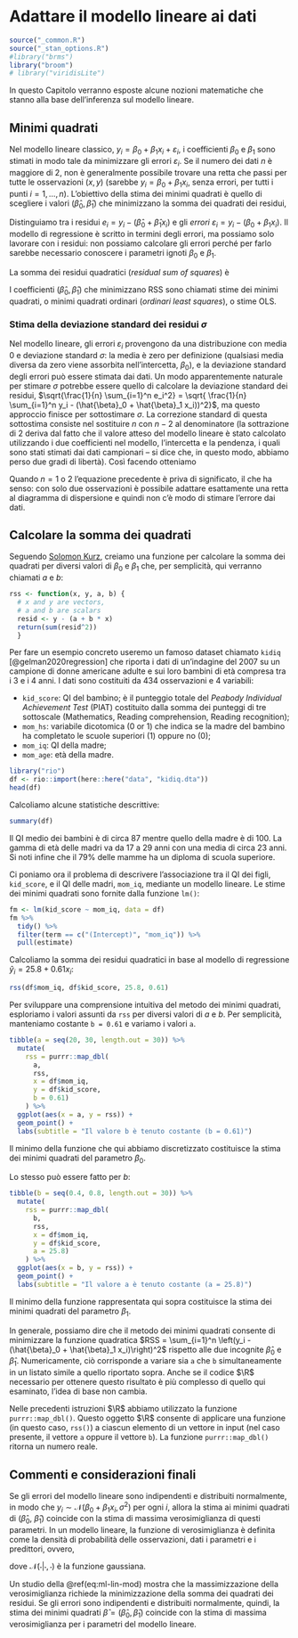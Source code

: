 # Adattare il modello lineare ai dati {#regr-ml}

```r
source("_common.R")
source("_stan_options.R")
#library("brms")
library("broom")
# library("viridisLite")
```

In questo Capitolo verranno esposte alcune nozioni matematiche che stanno alla base dell'inferenza sul modello lineare. 

## Minimi quadrati

Nel modello lineare classico, $y_i = \beta_0 + \beta_1 x_i + \varepsilon_i$, i coefficienti $\beta_0$ e $\beta_1$ sono stimati in modo tale da minimizzare gli errori $\varepsilon_i$. Se il numero dei dati $n$ è maggiore di 2, non è generalmente possibile trovare una retta che passi per tutte le osservazioni ($x, y$) (sarebbe $y_i = \beta_0 + \beta_1 x_i$, senza errori, per tutti i punti $i = 1, \dots, n$). L'obiettivo della stima dei minimi quadrati è quello di scegliere i valori ($\hat{\beta}_0, \hat{\beta}_1$) che minimizzano la somma dei quadrati dei residui,

\begin{equation}
e_i = y_i − (\hat{\beta}_0 + \hat{\beta}_1 x_i)\,.
\end{equation}

Distinguiamo tra i residui $e_i = y_i - (\hat{\beta}_0 + \hat{\beta}_1 x_i)$ e gli *errori* $\varepsilon_i = y_i − (\beta_0 + \beta_1 x_i)$. Il modello di regressione è scritto in termini degli errori, ma possiamo solo lavorare con i residui: non possiamo calcolare gli errori perché per farlo sarebbe necessario conoscere i parametri ignoti $\beta_0$ e $\beta_1$.

La somma dei residui quadratici (_residual sum of squares_) è

\begin{equation}
\text{RSS} = \sum_{i=1}^n (y_i = (\hat{\beta}_0 + \hat{\beta}_1 x_i))^2\,.
\end{equation}

I coefficienti ($\hat{\beta}_0, \hat{\beta}_1$) che minimizzano RSS sono chiamati stime dei minimi quadrati, o minimi quadrati ordinari (_ordinari least squares_), o stime OLS. 

### Stima della deviazione standard dei residui $\sigma$

Nel modello lineare, gli errori $\varepsilon_i$ provengono da una distribuzione con media 0 e deviazione standard $\sigma$: la media è zero per definizione (qualsiasi media diversa da zero viene assorbita nell'intercetta, $\beta_0$), e  la deviazione standard degli errori può essere stimata dai dati. Un modo apparentemente naturale per stimare $\sigma$ potrebbe essere quello di calcolare la deviazione standard dei residui, $\sqrt{\frac{1}{n} \sum_{i=1}^n e_i^2} = \sqrt{ \frac{1}{n} \sum_{i=1}^n y_i - (\hat{\beta}_0 + \hat{\beta}_1 x_i))^2}$, ma questo approccio finisce per sottostimare $\sigma$.
La correzione standard di questa sottostima consiste nel sostituire $n$ con $n - 2$ al denominatore (la sottrazione di 2 deriva dal fatto che il valore atteso del modello lineare è stato calcolato utilizzando i due coefficienti nel modello, l'intercetta e la pendenza, i quali sono stati stimati dai dati campionari -- si dice che, in questo modo, abbiamo perso due gradi di libertà). Così facendo otteniamo

\begin{equation}
\hat{\sigma} = \sqrt{\frac{1}{n-2} \sum_{i=1}^n (y_i - (\hat{\beta}_0 + \hat{\beta}_1 x_i))^2}\, .
\end{equation}

Quando $n = 1$ o $2$ l'equazione precedente è priva di significato, il che ha senso: con solo due osservazioni è possibile adattare esattamente una retta al diagramma di dispersione e quindi non c'è modo di stimare l'errore dai dati. 

## Calcolare la somma dei quadrati

Seguendo [Solomon Kurz](https://github.com/ASKurz/Working-through-Regression-and-other-stories/blob/main/08.Rmd), creiamo una funzione per calcolare la somma dei quadrati per diversi valori di $\beta_0$ e $\beta_1$ che, per semplicità, qui verranno chiamati $a$ e $b$:

```r
rss <- function(x, y, a, b) {  
  # x and y are vectors, 
  # a and b are scalars 
  resid <- y - (a + b * x)
  return(sum(resid^2))
  }
```

Per fare un esempio concreto useremo un famoso dataset chiamato `kidiq` [@gelman2020regression] che riporta i dati di un'indagine del 2007 su un campione di donne americane adulte e sui loro bambini di età compresa tra i 3 e i 4 anni. I dati sono costituiti da 434 osservazioni e 4 variabili:

- `kid_score`: QI del bambino; è il punteggio totale del _Peabody Individual Achievement Test_ (PIAT) costituito dalla somma dei punteggi di tre sottoscale (Mathematics, Reading comprehension, Reading recognition);
- `mom_hs`: variabile dicotomica (0 or 1) che indica se la madre del bambino ha completato le scuole superiori (1) oppure no (0);
- `mom_iq`: QI della madre;
- `mom_age`: età della madre.

```r
library("rio")
df <- rio::import(here::here("data", "kidiq.dta"))
head(df)
```

Calcoliamo alcune statistiche descrittive:

```r
summary(df)
```

Il QI medio dei bambini è di circa 87 mentre quello della madre è di 100. La gamma di età delle madri va da 17 a 29 anni con una media di circa 23 anni. Si noti infine che il 79% delle mamme ha un diploma di scuola superiore.

Ci poniamo ora il problema di descrivere l'associazione tra il QI dei figli, `kid_score`, e il QI delle madri, `mom_iq`, mediante un modello lineare. Le stime dei minimi quadrati sono fornite dalla funzione `lm()`:

```r
fm <- lm(kid_score ~ mom_iq, data = df)
fm %>%
  tidy() %>% 
  filter(term == c("(Intercept)", "mom_iq")) %>% 
  pull(estimate)
```

\noindent
Calcoliamo la somma dei residui quadratici in base al modello di regressione $\hat{y}_i = 25.8 + 0.61 x_i$:

```r
rss(df$mom_iq, df$kid_score, 25.8, 0.61)
```

Per sviluppare una comprensione intuitiva del metodo dei minimi quadrati, esploriamo  i valori assunti da `rss` per diversi valori di $a$ e $b$. Per semplicità, manteniamo costante `b = 0.61` e variamo i valori `a`.

```r
tibble(a = seq(20, 30, length.out = 30)) %>% 
  mutate(
    rss = purrr::map_dbl(
      a, 
      rss, 
      x = df$mom_iq, 
      y = df$kid_score,  
      b = 0.61)
    ) %>% 
  ggplot(aes(x = a, y = rss)) +
  geom_point() +
  labs(subtitle = "Il valore b è tenuto costante (b = 0.61)") 
```

Il minimo della funzione che qui abbiamo discretizzato costituisce la stima dei minimi quadrati del parametro $\beta_0$. 

Lo stesso può essere fatto per $b$:

```r
tibble(b = seq(0.4, 0.8, length.out = 30)) %>% 
  mutate(
    rss = purrr::map_dbl(
      b, 
      rss, 
      x = df$mom_iq, 
      y = df$kid_score,  
      a = 25.8)
    ) %>% 
  ggplot(aes(x = b, y = rss)) +
  geom_point() +
  labs(subtitle = "Il valore a è tenuto costante (a = 25.8)") 
```

Il minimo della funzione rappresentata qui sopra costituisce la stima dei minimi quadrati del parametro $\beta_1$. 

In generale, possiamo dire che il metodo dei minimi quadrati consente di minimizzare la funzione quadratica $RSS = \sum_{i=1}^n \left(y_i - (\hat{\beta}_0 + \hat{\beta}_1 x_i)\right)^2$ rispetto alle due incognite $\hat{\beta}_0$ e $\hat{\beta}_1$. Numericamente, ciò corrisponde a variare sia `a` che `b` simultaneamente in un listato simile a quello riportato sopra. Anche se il codice $\R$ necessario per ottenere questo risultato è più complesso di quello qui esaminato, l'idea di base non cambia.

::: {.remark}
Nelle precedenti istruzioni $\R$ abbiamo utilizzato la funzione `purrr::map_dbl()`. Questo oggetto $\R$ consente di applicare una funzione (in questo caso, `rss()`) a ciascun elemento di un vettore in input (nel caso presente, il vettore `a` oppure il vettore `b`). La funzione `purrr::map_dbl()` ritorna un numero reale.
:::


<!-- Ora variamo sia `a` che `b`, facendo assumere a ciascun parametro un insieme di valori in un intevallo, e rappresentiamo i risultati in una heat map che rappresenta l'intensitè di `rss` in funzione dei valori `a` e `b` (il codice non è riportato). -->

<!-- ```{r, echo=FALSE} -->
<!-- d <- -->
<!--   crossing(a = seq(-20, 70, length.out = 400), -->
<!--            b = seq(-0.2, 1.4, length.out = 400)) %>%  -->
<!--   mutate(rss = map2_dbl(a, b, rss, x = df$mom_iq, y = df$kid_score)) -->
<!-- d %>% -->
<!--   ggplot(aes(x = a, y = b, fill = rss)) + -->
<!--   geom_tile() + -->
<!--   # scale_fill_viridis_c("RSS", option = "A") + -->
<!--   scale_fill_gradientn(colours = viridis(256, option = "D")) + -->
<!--   scale_x_continuous(expand = c(0, 0)) + -->
<!--   scale_y_continuous(expand = c(0, 0)) -->
<!-- ``` -->

<!-- Poiché la stima dei minimi quadrati enfatizza il valore RSS minimo, la soluzione che cerchiamo corrisponde alle combinazione di `a` e `b` nell'intervallo più scuro rappresentato nella figura. Tra gli `a` e `b` che abbiamo preso in considerazione, la coppia di valori a cui è associato il minimo valore `rss` è data da: -->

<!-- ```{r, echo=FALSE} -->
<!-- d %>%  -->
<!--   arrange(rss) %>%  -->
<!--   slice(1) -->
<!-- ``` -->

<!-- Si noti che i valori trovati in questo modo corrispondono alla soluzione fornita nell'output della funzione `lm()`.  -->

<!-- ## Massima verosimiglianza  -->

<!-- Se gli errori del modello lineare sono indipendenti e distribuiti normalmente, in modo che $y_i \sim \mathcal{N}(a + b x_i, \sigma^2)$ per ogni $i$, allora la stima ai minimi quadrati di (`a`, `b`) è anche la stima di massima verosimiglianza. La *funzione di verosimiglianza* in un modello di regressione è definita come la densità di probabilità delle osservazioni dati i parametri e i predittori; quindi, in questo esempio, -->

<!--  $$ -->
<!--  p(y \mid a, b, \sigma, x) = \prod_{i=1}^n \mathcal{N}(y_i \mid a + b x_i, \sigma^2), -->
<!--  $$ -->

<!-- dove $\mathcal{N}(\cdot | \cdot, \cdot)$ è la funzione di densità di probabilità normale, -->

<!-- $$ -->
<!-- \mathcal{N}(y \mid \mu, \sigma^2) = \frac{1}{\sqrt{2 \pi \sigma}} \exp \left(-\frac{1}{2} \left( \frac{y - \mu}{\sigma} \right)^2 \right). -->
<!-- $$ -->

<!-- Un studio della funzione precedente rivela che la massimizzazione della verosimiglianza richiede la minimizzazione della somma dei quadrati dei residui; quindi la stima dei minimi quadrati $\hat{\beta} = (\hat{a}, \hat{b})$ può essere vista come una stima di massima verosimiglianza nel modello normale: -->

<!-- ```{r} -->
<!-- ll <- function(x, y, a, b) { -->
<!--   resid <- y - (a + b * x) -->
<!--   sigma <- sqrt(sum(resid^2) / length(x)) -->
<!--   d <- dnorm(y, mean = a + b * x, sd = sigma, log = TRUE) -->
<!--   tibble(sigma = sigma, ll = sum(d)) -->
<!-- } -->
<!-- ``` -->

<!-- \noindent -->
<!-- Calcoliamo dunque le stime di verosimiglianza logaritmica per varie combinazioni di (`a`, `b`), date due colonne di dati, `x` e `y`. La funzione resituisce anche il valore $\hat{\sigma}$. -->

<!-- ```{r} -->
<!-- d <- -->
<!--   crossing(a = seq(-20, 70, length.out = 200), -->
<!--            b = seq(-0.2, 1.4, length.out = 200)) %>%  -->
<!--   mutate(ll = map2(a, b, ll, x = df$mom_iq, y = df$kid_score)) %>%  -->
<!--   unnest(ll) -->
<!-- p1 <- -->
<!--   d %>% -->
<!--   ggplot(aes(x = a, y = b, fill = ll)) + -->
<!--   geom_tile() + -->
<!--   scale_fill_gradientn(colours = viridis(256, option = "D")) + -->
<!--   scale_x_continuous(expand = c(0, 0)) + -->
<!--   scale_y_continuous(expand = c(0, 0)) + -->
<!--   labs(subtitle = "Verosimiglianza, p(a, b | y)") -->
<!-- p1 -->
<!-- ``` -->

<!-- Le stime di $\hat{a}, \hat{b}$ ottenute mediante il metodo di massima verosimiglianza sono: -->

<!-- ```{r} -->
<!-- d %>%  -->
<!--   arrange(desc(ll)) %>%  -->
<!--   slice(1) -->
<!-- ``` -->

<!-- ### Inferenza bayesiana -->

<!-- Usiamo ora la funzione `brms::brm()` per eseguire l'analisi mediante un approccio bayesiano: -->

<!-- ```{r} -->
<!-- m <- -->
<!--   brm( -->
<!--     kid_score ~ mom_iq, -->
<!--     data = df,  -->
<!--     backend = "cmdstan", -->
<!--     refresh = 0 -->
<!--   ) -->
<!-- ``` -->

<!-- Utilizzando i coefficienti calcolati da `brms::brm()`, aggiungiamo la stima della retta di regressione al diagramma di dispersione dei dati: -->

<!-- ```{r} -->
<!-- df %>%  -->
<!--   ggplot(aes(x = mom_iq, y = kid_score)) + -->
<!--   geom_point() + -->
<!--   geom_abline( -->
<!--     intercept = fixef(m, robust = TRUE)[1, 1],  -->
<!--     slope = fixef(m, robust = TRUE)[2, 1], -->
<!--     size = 1/3 -->
<!--   ) + -->
<!--   annotate( -->
<!--     geom = "text", -->
<!--     x = 130, y = 30, -->
<!--     label = expression(y == 25.7 + 0.61 * x) -->
<!--   ) + -->
<!--   labs( -->
<!--     subtitle = "Dati e retta di regressione", -->
<!--     x = "x", -->
<!--     y = "y" -->
<!--   )  -->
<!-- ``` -->

<!-- La funzione `brms::posterior_samples()` consente di estrarre molti campioni dalla distribuzione a posteriori del modello `m`. In questo modo otteniamo un vettore di valori per ciascuno dei tre parametri, i quali, in questo output sono chiamati `b_Intercept`, `b_mom_iq` e `sigma`. Abbiamo quindi usato `slice_sample()` per ottenere un sottoinsieme casuale di 50 righe. Per semplicità, qui ne stampiamo solo 5. -->

<!-- ```{r} -->
<!-- posterior_samples(m) %>%  -->
<!--   slice_sample(n = 5) -->
<!-- ``` -->

<!-- Possiamo interpretare i valori `b_Intercept`, `b_mom_iq` come un insieme di valori credibili per i parametri $a$ e $b$. Dati questi valori credibili per i parametri del modello di regressione, possiamo aggiungere al diagramma a dispersione 50 stime possibili della retta di regressione, alla luce dei dati osservati. -->

<!-- ```{r} -->
<!-- posterior_samples(m) %>%  -->
<!--   slice_sample(n = 50) %>%  -->

<!--   ggplot() + -->
<!--   geom_abline( -->
<!--     aes(intercept = b_Intercept, slope = b_mom_iq), -->
<!--         size = 1/4, alpha = 1/2, color = "grey25") + -->
<!--   geom_point( -->
<!--     data = df, -->
<!--     aes(x = mom_iq, y = kid_score) -->
<!--   ) + -->
<!--   labs( -->
<!--     subtitle = "Dati e possibili rette di regressione", -->
<!--     x = "x", -->
<!--     y = "y" -->
<!--   )  -->
<!-- ``` -->

<!-- I minimi quadrati o la massima verosimiglianza trovano i parametri che meglio si adattano ai dati (secondo un criterio prestabilito), ma senza altrimenti vincolare o guidare l'adattamento. Ma di solito abbiamo informazioni preliminari sui parametri del modello. L'inferenza bayesiana produce un compromesso tra informazioni a priori e i dati, moltiplicando la verosimiglianza con una distribuzione a priori che codifica probabilisticamente le informazioni esterne sui parametri. Il prodotto della verosimiglianza $p(y \mid a, b, \sigma)$ e della distribuzione a priori è chiamato _distribuzione a posteriori_ e, dopo aver visto i dati, riassume la nostra credenza sui valori dei parametri.  -->

<!-- La soluzione dei minimi quadrati fornisce una stima puntuale dei coefficienti che producono il miglior adattamento complessivo ai dati. Per un modello bayesiano, la corrispondente stima puntuale è la moda a posteriori, la quale fornisce il miglior adattamento complessivo ai dati e alla distribuzione a priori. La stima dei minimi quadrati o di massima verosimiglianza è la moda a posteriori corrispondente al modello bayesiano che utilizza una distribuzione a priori uniforme. -->

<!-- Ma non vogliamo solo una stima puntuale; vogliamo anche una misura dell'incertezza della stima. La figura precedente fornisce, in forma grafica, una descrizione di tale incertezza. -->

<!-- Gli intervalli di credibilità al 95% si ottengono nel modo seguente:  -->

<!-- ```{r} -->
<!-- print(m, robust = TRUE) -->
<!-- ``` -->

<!-- \noindent -->
<!-- In alternativa, è possibile usare la funzione `posterior_interval()`: -->

<!-- ```{r} -->
<!-- posterior_interval(m) -->
<!-- ``` -->


## Commenti e considerazioni finali {-}

Se gli errori del modello lineare sono indipendenti e distribuiti normalmente, in modo che $y_i \sim \mathcal{N}(\beta_0 + \beta_1 x_i, \sigma^2)$ per ogni $i$, allora la stima ai minimi quadrati di ($\hat{\beta}_0$, $\hat{\beta}_1$) coincide con la stima di massima verosimiglianza di questi parametri. In un modello lineare, la funzione di verosimiglianza è definita come la densità di probabilità delle osservazioni, dati i parametri e i predittori, ovvero,

\begin{equation}
 p(y \mid \beta_0, \beta_1, \sigma, x) = \prod_{i=1}^n \mathcal{N}(y_i \mid \beta_0 + \beta_1 x_i, \sigma^2),
 (\#eq:ml-lin-mod)
\end{equation}

dove $\mathcal{N}(\cdot | \cdot, \cdot)$ è la funzione gaussiana.

Un studio della \@ref(eq:ml-lin-mod) mostra che la massimizzazione della verosimiglianza richiede la minimizzazione della somma dei quadrati dei residui. Se gli errori sono indipendenti e distribuiti normalmente, quindi, la stima dei minimi quadrati $\hat{\beta} = (\hat{\beta}_0, \hat{\beta}_1)$ coincide con la stima di massima verosimiglianza per i parametri del modello lineare.



